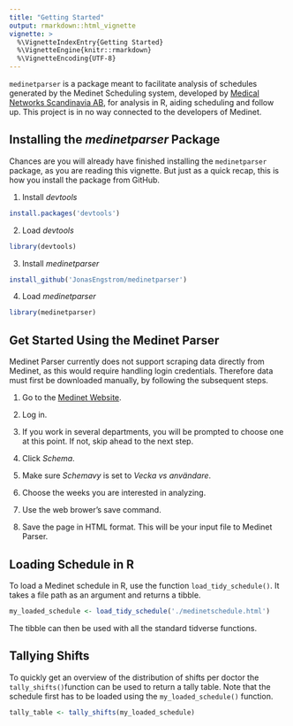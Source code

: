 ```yaml
---
title: "Getting Started"
output: rmarkdown::html_vignette
vignette: >
  %\VignetteIndexEntry{Getting Started}
  %\VignetteEngine{knitr::rmarkdown}
  %\VignetteEncoding{UTF-8}
---
```

`medinetparser` is a package meant to facilitate analysis of schedules generated by the Medinet Scheduling system, developed by [Medical Networks Scandinavia AB](https://www.medinetworks.se), for analysis in R, aiding scheduling and follow up. This project is in no way connected to the developers of Medinet.

## Installing the *medinetparser* Package

Chances are you will already have finished installing the `medinetparser` package, as you are reading this vignette. But just as a quick recap, this is how you install the package from GitHub.

1. Install *devtools*
```r
install.packages('devtools')
```
2. Load *devtools*
```r
library(devtools)
```
3. Install *medinetparser*
```r
install_github('JonasEngstrom/medinetparser')
```
4. Load *medinetparser*
```r
library(medinetparser)
```

## Get Started Using the Medinet Parser

Medinet Parser currently does not support scraping data directly from Medinet, as this would require handling login credentials. Therefore data must first be downloaded manually, by following the subsequent steps.

1. Go to the [Medinet Website](https://medinet.se).

2. Log in.

3. If you work in several departments, you will be prompted to choose one at this point. If not, skip ahead to the next step.

4. Click *Schema*.

5. Make sure *Schemavy* is set to *Vecka vs användare*.

6. Choose the weeks you are interested in analyzing.

7. Use the web brower’s save command.

8. Save the page in HTML format. This will be your input file to Medinet Parser.

## Loading Schedule in R

To load a Medinet schedule in R, use the function `load_tidy_schedule()`. It takes a file path as an argument and returns a tibble.

```r
my_loaded_schedule <- load_tidy_schedule('./medinetschedule.html')
```

The tibble can then be used with all the standard tidverse functions.

## Tallying Shifts

To quickly get an overview of the distribution of shifts per doctor the `tally_shifts()`function can be used to return a tally table. Note that the schedule first has to be loaded using the `my_loaded_schedule()` function.

```r
tally_table <- tally_shifts(my_loaded_schedule)
```
